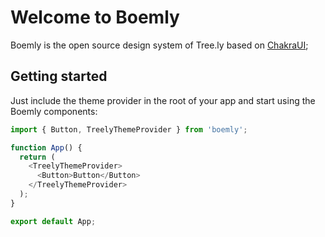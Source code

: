 <Meta title="Welcome" />

# Welcome to Boemly

Boemly is the open source design system of Tree.ly based on [ChakraUI](https://chakra-ui.com/);

## Getting started

Just include the theme provider in the root of your app and start using the Boemly components:

```js
import { Button, TreelyThemeProvider } from 'boemly';

function App() {
  return (
    <TreelyThemeProvider>
      <Button>Button</Button>
    </TreelyThemeProvider>
  );
}

export default App;
```
